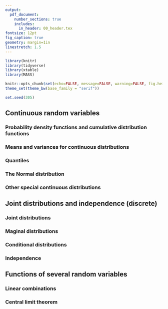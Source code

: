 ```yaml
---
output: 
  pdf_document:
    number_sections: true
    includes:
      in_header: 00_header.tex
fontsize: 12pt
fig_caption: true
geometry: margin=1in
linestretch: 1.5
---
```


```r
library(knitr)
library(tidyverse)
library(xtable)
library(MASS)

knitr::opts_chunk$set(echo=FALSE, message=FALSE, warning=FALSE, fig.height = 2)
theme_set(theme_bw(base_family = "serif"))

set.seed(305)
```

\setcounter{section}{5}
\setcounter{subsection}{1}

## Continuous random variables

### Probability density functions and cumulative distribution functions

### Means and variances for continuous distributions

### Quantiles

### The Normal distribution

### Other special continuous distributions


\setcounter{subsection}{3}

## Joint distributions and independence (discrete)

### Joint distributions

### Maginal distributions

### Conditional distributions

### Independence

## Functions of several random variables

### Linear combinations

### Central limit theorem



